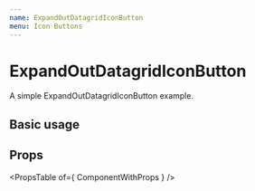 ```yaml
---
name: ExpandOutDatagridIconButton
menu: Icon Buttons
---
```



# ExpandOutDatagridIconButton 

A simple ExpandOutDatagridIconButton example.

## Basic usage
<Playground>
	<div>
		<ExpandOutDatagridIconButton />
	</div>
</Playground>

## Props

<PropsTable of={ ComponentWithProps } />
